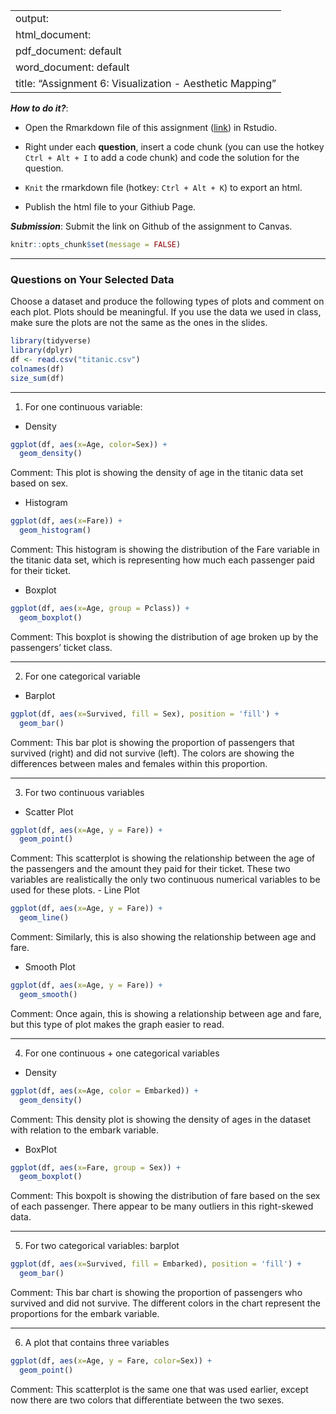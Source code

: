 
---
output: 
  html_document:
  pdf_document: default
  word_document: default
title: "Assignment 6: Visualization - Aesthetic Mapping"
---

***How to do it?***: 

- Open the Rmarkdown file of this assignment ([link](assignment6.Rmd)) in Rstudio. 

- Right under each **question**, insert  a code chunk (you can use the hotkey `Ctrl + Alt + I` to add a code chunk) and code the solution for the question. 

- `Knit` the rmarkdown file (hotkey: `Ctrl + Alt + K`) to export an html.  

-  Publish the html file to your Githiub Page. 

***Submission***: Submit the link on Github of the assignment to Canvas.

```r
knitr::opts_chunk$set(message = FALSE)
```

-------

### Questions on Your Selected Data

Choose a dataset and produce the following types of plots and comment on each plot. Plots should be meaningful. If you use the data we used in class, make sure the plots are not the same as the ones in the slides.
```r
library(tidyverse)
library(dplyr)
df <- read.csv("titanic.csv")
colnames(df)
size_sum(df)
```


-------

1. For one continuous variable:

- Density
```r
ggplot(df, aes(x=Age, color=Sex)) +
  geom_density()
```

Comment: This plot is showing the density of age in the titanic data set based on sex.

- Histogram 
```r
ggplot(df, aes(x=Fare)) +
  geom_histogram()
```

Comment: This histogram is showing the distribution of the Fare variable in the titanic data set, which is representing how much each passenger paid for their ticket.

- Boxplot
```r
ggplot(df, aes(x=Age, group = Pclass)) +
  geom_boxplot()
```

Comment: This boxplot is showing the distribution of age broken up by the passengers' ticket class.

-------

2. For one categorical variable

- Barplot
```r
ggplot(df, aes(x=Survived, fill = Sex), position = 'fill') +
  geom_bar()
```

Comment: This bar plot is showing the proportion of passengers that survived (right) and did not survive (left). The colors are showing the differences between males and females within this proportion.

-------

3. For two continuous variables

- Scatter Plot
```r
ggplot(df, aes(x=Age, y = Fare)) +
  geom_point()
```

Comment: This scatterplot is showing the relationship between the age of the passengers and the amount they paid for their ticket. These two variables are realistically the only two continuous numerical variables to be used for these plots.
- Line Plot
```r
ggplot(df, aes(x=Age, y = Fare)) +
  geom_line()
```

Comment: Similarly, this is also showing the relationship between age and fare.

- Smooth Plot
```r
ggplot(df, aes(x=Age, y = Fare)) +
  geom_smooth()
```

Comment: Once again, this is showing a relationship between age and fare, but this type of plot makes the graph easier to read.

-------

4. For one continuous + one categorical variables

- Density
```r
ggplot(df, aes(x=Age, color = Embarked)) +
  geom_density()
```

Comment: This density plot is showing the density of ages in the dataset with relation to the embark variable.

- BoxPlot
```r
ggplot(df, aes(x=Fare, group = Sex)) +
  geom_boxplot()
```

Comment: This boxpolt is showing the distribution of fare based on the sex of each passenger. There appear to be many outliers in this right-skewed data.

-------

5. For two categorical variables: barplot
```r
ggplot(df, aes(x=Survived, fill = Embarked), position = 'fill') +
  geom_bar()
```

Comment: This bar chart is showing the proportion of passengers who survived and did not survive. The different colors in the chart represent the proportions for the embark variable.

-------

6. A plot that contains three variables
```r
ggplot(df, aes(x=Age, y = Fare, color=Sex)) +
  geom_point()
```

Comment: This scatterplot is the same one that was used earlier, except now there are two colors that differentiate between the two sexes.

